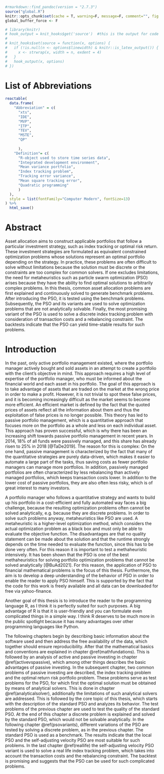 ```r
#rmarkdown::find_pandoc(version = "2.7.3")
source("global.R")
knitr::opts_chunk$set(cache = T, warning=F, message=F, comment="", fig.pos="H", out.extra="")
global_buffer_force <- F

# library(knitr)
# hook_output = knit_hooks$get('source')  #this is the output for code
# 
# knit_hooks$set(source = function(x, options) {
#   if (!is.null(n <- options$linewidth) & knitr::is_latex_output()) {
#     x <- strwrap(x, width = n, exdent = 4)
#   }
#   hook_output(x, options)
# })
```

\listoffigures

\newpage
# List of Abbreviations {-}


```r
reactable(
  data.frame(
    "Abbreviation" = c(
      "xts", 
      "IDE",
      "MVP",
      "ITP", 
      "TEV",
      "MSTE",
      "QP"
      
      ),
    "Definition"= c(
      "R-object used to store time series data", 
      "Integrated development environment",
      "Mean variance portfolio",
      "Index tracking problem", 
      "Tracking error variance",
      "Mean square tracking error",
      "Quadratic programming"
      )
  ), 
  style = list(fontFamily="Computer Modern", fontSize=13)
) %>% 
  html_save()
```


# Abstract {-}
Asset allocation aims to construct applicable portfolios that follow a particular investment strategy, such as index tracking or optimal risk return. These investment strategies are formulated as equivalent constrained optimization problems whose solutions represent an optimal portfolio depending on the strategy. In practice, these problems are often difficult to solve without limitations because the solution must be discrete or the constraints are too complex for common solvers. If one excludes limitations, the need for metaheuristics such as particle swarm optimization (PSO) arises because they have the ability to find optimal solutions to arbitrarily complex problems. In this thesis, common asset allocation problems are first explained and continuously solved to generate benchmark problems. After introducing the PSO, it is tested using the benchmark problems. Subsequently, the PSO and its variants are used to solve optimization problems that are not analytically solvable. Finally, the most promising variant of the PSO is used to solve a discrete index tracking problem with consideration of transaction costs and a rebalancing constraint. The backtests indicate that the PSO can yield time-stable results for such problems.

# Introduction
In the past, only active portfolio management existed, where the portfolio manager actively bought and sold assets in an attempt to create a portfolio with the client's objective in mind. This approach requires a high level of expertise of the portfolio manager, who must be informed about the financial world and each asset in his portfolio. The goal of this approach is to take advantage of assets that are traded on the market at the wrong price in order to make a profit. However, it is not trivial to spot these false prices, and it is becoming increasingly difficult as the market seems to become more efficient. An efficient market is defined by the fact that the quoted prices of assets reflect all the information about them and thus the exploitation of false prices is no longer possible. This theory has led to passive portfolio management, which is a quantitative approach that focuses more on the portfolio as a whole and less on each individual asset. This approach has proven successful, which is why there has been an increasing shift towards passive portfolio management in recent years. In 2014, 18% of all funds were passively managed, and this share has already risen to 25% in 2018 [@TaDe2019]. The reason for this is complex: On the one hand, passive management is characterized by the fact that many of the quantitative strategies are purely data-driven, which makes it easier to automate a large part of the tasks, thus saving costs as fewer portfolio managers can manage more portfolios. In addition, passively managed portfolios are often characterized by less rebalancing than actively managed portfolios, which keeps transaction costs lower. In addition to the lower cost of passive portfolios, they are also often less risky, which is of great interest to many investors.


A portfolio manager who follows a quantitative strategy and wants to build up his portfolio in a cost-efficient and fully automated way faces a big challenge, because the resulting optimization problems often cannot be solved analytically, e.g. because they are discrete problems. In order to solve such problems anyway, metaheuristics like PSO are used. A metaheuristic is a higher-level optimization method, which considers the actual optimization problem as a black box and must only be able to evaluate the objective function. The disadvantages are that no quality statement can be made about the solution and that the runtime strongly depends on the time needed to evaluate the function, since this has to be done very often. For this reason it is important to test a methaheuristic intensively. It has been shown that the PSO is one of the best methaheuristics for solving portfolio optimization problems that cannot be solved analytically [@BuAd2021]. For this reason, the application of PSO to financial mathematical problems is the focus of this thesis. Furthermore, the aim is to develop a deep understanding of the behavior of PSO in order to enable the reader to apply PSO himself. This is supported by the fact that the code for this work is freely available and all data can be downloaded for free via yahoo-finance.


Another goal of this thesis is to introduce the reader to the programming language R, as I think it is perfectly suited for such purposes. A big advantage of R is that it is user-friendly and you can formulate even complicated things in a simple way. I think R deserves to be much more in the public spotlight because it has many advantages over other programming languages like Python.


The following chapters begin by describing basic information about the software used and then address the free availability of the data, which together should ensure reproducibility. After that the mathematical basics and conventions are explained in chapter \@ref(mathfundations). This is followed by an analysis of active and passive investing in chapter \@ref(activevspassive), which among other things describes the basic advantages of passive investing. In the subsequent chapter, two common problems of passive investing are described, the index tracking problem and the optimal return risk portfolio problem. These problems serve as test problems for the PSO, for which first the optimal solution must be obtained by means of analytical solvers. This is done in chapter \@ref(analyticalsolver), additionally the limitations of such analytical solvers are addressed. This is followed by the core topic of this thesis, which starts with the description of the standard PSO and analyzes its behavior. The test problems of the previous chapter are used to test the quality of the standard PSO. At the end of this chapter a discrete problem is explained and solved by the standard PSO, which would not be solvable analytically. In the following chapter \@ref(psovariants), different variations of the PSO are tested by solving a discrete problem, as in the previous chapter. The standard PSO is used as a benchmark. The results indicate that the local PSO and the self-adjusting velocity PSO are most suitable for such problems. In the last chapter \@ref(reallife) the self-adjusting velocity PSO variant is used to solve a real life index tracking problem, which takes into account the transaction costs and the rebalancing constraint. The backtest is promising and suggests that the PSO can be used for such complicated problems.







